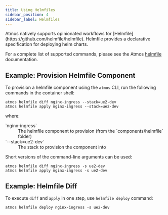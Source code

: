 ```yaml
---
title: Using Helmfiles
sidebar_position: 4
sidebar_label: Helmfiles
---
```


<Intro>
Atmos natively supports opinionated workflows for [Helmfile](https://github.com/helmfile/helmfile). Helmfile provides a declarative specification for deploying helm charts.
</Intro>

For a complete list of supported commands, please see the Atmos [helmfile](/cli/commands/helmfile/usage) documentation.

## Example: Provision Helmfile Component

To provision a helmfile component using the `atmos` CLI, run the following commands in the container shell:

```shell
atmos helmfile diff nginx-ingress --stack=ue2-dev
atmos helmfile apply nginx-ingress --stack=ue2-dev
```

where:


<dl>
  <dt>`nginx-ingress`</dt>
  <dd>The helmfile component to provision (from the `components/helmfile` folder)</dd>
  <dt>`--stack=ue2-dev`</dt>
  <dd>The stack to provision the component into</dd>
</dl>
Short versions of the command-line arguments can be used:

```shell
atmos helmfile diff nginx-ingress -s ue2-dev
atmos helmfile apply nginx-ingress -s ue2-dev
```

## Example: Helmfile Diff

To execute `diff` and `apply` in one step, use `helmfile deploy` command:

```shell
atmos helmfile deploy nginx-ingress -s ue2-dev
```

